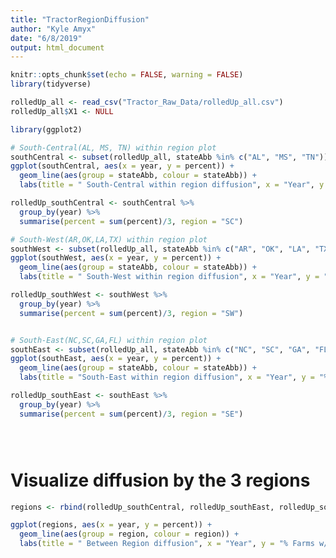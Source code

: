 ```yaml
---
title: "TractorRegionDiffusion"
author: "Kyle Amyx"
date: "6/8/2019"
output: html_document
---
```


```r
knitr::opts_chunk$set(echo = FALSE, warning = FALSE)
library(tidyverse)
```


```r
rolledUp_all <- read_csv("Tractor_Raw_Data/rolledUp_all.csv")
rolledUp_all$X1 <- NULL
```



```r
library(ggplot2)

# South-Central(AL, MS, TN) within region plot
southCentral <- subset(rolledUp_all, stateAbb %in% c("AL", "MS", "TN"))
ggplot(southCentral, aes(x = year, y = percent)) +
  geom_line(aes(group = stateAbb, colour = stateAbb)) +
  labs(title = " South-Central within region diffusion", x = "Year", y = "% Farms w/ Tractors")

rolledUp_southCentral <- southCentral %>% 
  group_by(year) %>%
  summarise(percent = sum(percent)/3, region = "SC")

# South-West(AR,OK,LA,TX) within region plot
southWest <- subset(rolledUp_all, stateAbb %in% c("AR", "OK", "LA", "TX"))
ggplot(southWest, aes(x = year, y = percent)) +
  geom_line(aes(group = stateAbb, colour = stateAbb)) +
  labs(title = " South-West within region diffusion", x = "Year", y = "% Farms w/ Tractors")

rolledUp_southWest <- southWest %>% 
  group_by(year) %>%
  summarise(percent = sum(percent)/3, region = "SW")


# South-East(NC,SC,GA,FL) within region plot
southEast <- subset(rolledUp_all, stateAbb %in% c("NC", "SC", "GA", "FL"))
ggplot(southEast, aes(x = year, y = percent)) +
  geom_line(aes(group = stateAbb, colour = stateAbb)) +
  labs(title = "South-East within region diffusion", x = "Year", y = "% Farms w/ Tractors")

rolledUp_southEast <- southEast %>% 
  group_by(year) %>%
  summarise(percent = sum(percent)/3, region = "SE")





```

# Visualize diffusion by the 3 regions
```r
regions <- rbind(rolledUp_southCentral, rolledUp_southEast, rolledUp_southWest)

ggplot(regions, aes(x = year, y = percent)) +
  geom_line(aes(group = region, colour = region)) +
  labs(title = " Between Region diffusion", x = "Year", y = "% Farms w/ Tractors")

```
